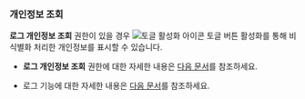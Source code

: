 ### 개인정보 조회

**로그 개인정보 조회** 권한이 있을 경우 <Cmdname sid="BTN08818" className="uitext" /> ![토글 활성화 아이콘](/img/ic-toggle-on.svg) 토글 버튼 활성화를 통해 비식별화 처리한 개인정보를 표시할 수 있습니다. 

<ImgLang img='log-display-pi.png' desc='로그 개인정보 표시 토글'/>

* **로그 개인정보 조회** 권한에 대한 자세한 내용은 [다음 문서](/project/project-structure#CNT08829)를 참조하세요.

* 로그 <Cmdname sid="TTL08814" className="uitext" /> 기능에 대한 자세한 내용은 [다음 문서](/log/log-setting#log-deidentification-of-personal-info)를 참조하세요. 
